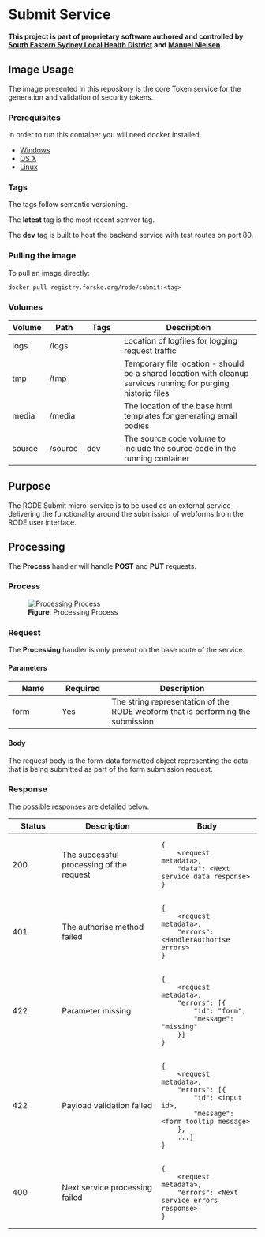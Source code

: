 # Submit Service

**This project is part of proprietary software authored and controlled by [South Eastern Sydney Local Health District](https://www.seslhd.health.nsw.gov.au/services-clinics/directory/research) and [Manuel Nielsen](mailto:Manuel.Nielsen@health.nsw.gov.au).**

<!-- Usage -->
## <span id='Usage'>Image Usage</span>
The image presented in this repository is the core Token service for the generation and validation of security tokens.

<!-- prerequisites -->
### <span id='Usage.Prerequisites'>Prerequisites</span>
In order to run this container you will need docker installed.

* [Windows](https://docs.docker.com/windows/started)
* [OS X](https://docs.docker.com/mac/started/)
* [Linux](https://docs.docker.com/linux/started/)

<!-- tags -->
### <span id='Usage.Tags'>Tags</span>
The tags follow semantic versioning.

The __latest__ tag is the most recent semver tag.

The __dev__ tag is built to host the backend service with test routes on port 80.

<!-- pulling -->
### <span id='Usage.Pulling'>Pulling the image</span>
To pull an image directly:

```shell
docker pull registry.forske.org/rode/submit:<tag>
```

<!-- volumes -->
### <span id='Usage.Volumes'>Volumes</span>

<table class='sub' id='resource'>
    <col style='width: 15%; text-align: center;'>
    <col style='width: 15%; text-align: center;'>
    <col style='width: 15%; text-align: center;'>
    <col style='width: 55%; text-align: left;'>
    <thead>
        <tr>
            <th>Volume</th>
            <th>Path</th>
            <th>Tags</th>
            <th>Description</th>
        </tr>
    </thead>
    <tbody>
        <tr>
            <td class='left'>logs</td>
            <td>/logs</td>
            <td></td>
            <td class='left'>Location of logfiles for logging request traffic</td>
        </tr>
        <tr>
            <td class='left'>tmp</td>
            <td>/tmp</td>
            <td></td>
            <td class='left'>Temporary file location - should be a shared location with cleanup services running for purging historic files</td>
        </tr>
        <tr>
            <td class='left'>media</td>
            <td>/media</td>
            <td></td>
            <td class='left'>The location of the base html templates for generating email bodies</td>
        </tr>
        <tr>
            <td class='left'>source</td>
            <td>/source</td>
            <td>dev</td>
            <td class='left'>The source code volume to include the source code in the running container</td>
        </tr>
    </tbody>
</table>

<!-- 01-Design -->
<!-- purpose -->
## <span id='Purpose'>Purpose</span>
The RODE Submit micro-service is to be used as an external service delivering the functionality around the submission of webforms from the RODE user interface.

<!-- process -->


<!-- 02-Process -->
## <span id='Processing'>Processing</span>

The __Process__ handler will handle __POST__ and __PUT__ requests.

<!-- process -->
### <span id='Processing.Process'>Process</span>

<figure>
    <img src='https://lucid.app/publicSegments/view/4e6ed275-0fd8-499c-9bef-df45e2c6689a/image.png' alt='Processing Process' />
    <figcaption><strong>Figure</strong>: Processing Process</figcaption>
</figure>

<!-- 22.processing.request -->
### <span id='Processing.Request'>Request</span>

The __Processing__ handler is only present on the base route of the service.

#### <span id='Processing.Request.Parameters'>Parameters</span>
<table>
    <col style='width: 20%; text-align: center;'>
    <col style='width: 20%; text-align: center;'>
    <col style='width: 60%; text-align: left;'>
    <thead>
        <tr>
            <th>Name</th>
            <th>Required</th>
            <th>Description</th>
        </tr>
    </thead>
    <tbody>
        <tr>
            <td>form</td>
            <td>Yes</td>
            <td>The string representation of the RODE webform that is performing the submission</td>
        </tr>
    </tbody>
</table>

#### <span id='Processing.Request.Body'>Body</span>
The request body is the form-data formatted object representing the data that is being submitted as part of the form submission request.

<!-- response -->
### <span id='Processing.Response'>Response</span>
The possible responses are detailed below.

<table>
    <col style='width: 20%; text-align: center;'>
    <col style='width: 40%; text-align: center;'>
    <col style='width: 40%; text-align: left;'>
    <thead>
        <tr>
            <th>Status</th>
            <th>Description</th>
            <th>Body</th>
        </tr>
    </thead>
    <tbody>
        <tr>
            <td>200</td>
            <td>The successful processing of the request</td>
            <td>
<pre><code><!-- language: lang-json -->{
    &lt;request metadata&gt;,
    "data": &lt;Next service data response&gt;
}</code></pre></td>
        </tr>
        <tr>
            <td>401</td>
            <td>The authorise method failed</td>
            <td>
<pre><code><!-- language: lang-json -->{
    &lt;request metadata&gt;,
    "errors": &lt;HandlerAuthorise errors&gt;
}</code></pre></td>
        </tr>
        <tr>
            <td>422</td>
            <td>Parameter missing</td>
            <td>
<pre><code><!-- language: lang-json -->{
    &lt;request metadata&gt;,
    "errors": [{
        "id": "form", 
        "message": "missing"
    }]
}</code></pre></td>
        </tr>
        <tr>
            <td>422</td>
            <td>Payload validation failed</td>
            <td>
<pre><code><!-- language: lang-json -->{
    &lt;request metadata&gt;,
    "errors": [{
        "id": &lt;input id&gt;, 
        "message": &lt;form tooltip message&gt;
    },
    ...]
}</code></pre></td>
        </tr>
        <tr>
            <td>400</td>
            <td>Next service processing failed</td>
            <td>
<pre><code><!-- language: lang-json -->{
    &lt;request metadata&gt;,
    "errors": &lt;Next service errors response&gt;
}</code></pre></td>
        </tr>
    </tbody>
</table>